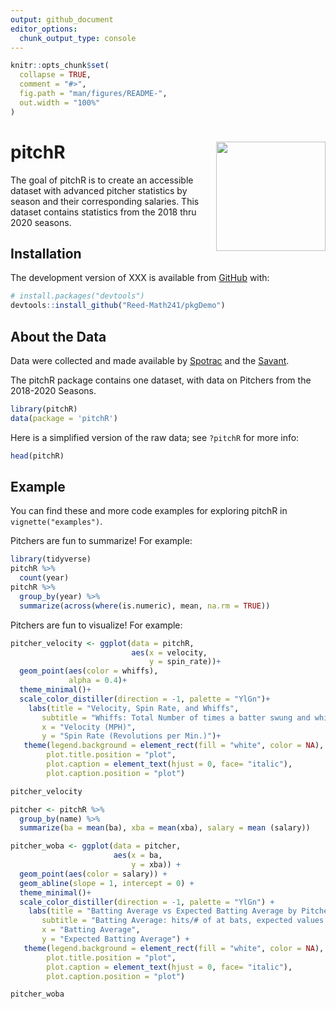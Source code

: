 ```yaml
---
output: github_document
editor_options: 
  chunk_output_type: console
---
```


<!-- README.md is generated from README.Rmd. Please edit that file -->

<!-- You'll still need to render `README.Rmd` regularly, to keep `README.md` up-to-date. `devtools::build_readme()` is handy for this.  -->

```r
knitr::opts_chunk$set(
  collapse = TRUE,
  comment = "#>",
  fig.path = "man/figures/README-",
  out.width = "100%"
)
```


# pitchR  <img src= "https://github.com/Reed-Math241/pkgGrpq/blob/master/figs/IMG_0175.png" align="right" width=175 />


<!-- badges: start -->
<!-- badges: end -->


The goal of pitchR is to create an accessible dataset with advanced pitcher statistics by season and their corresponding salaries.  This dataset contains statistics from the 2018 thru 2020 seasons.

## Installation

The development version of XXX is available from [GitHub](https://github.com/) with:

``` r
# install.packages("devtools")
devtools::install_github("Reed-Math241/pkgDemo")
```

## About the Data

Data were collected and made available by [Spotrac](https://www.spotrac.com/mlb/payroll/) and the [Savant](https://baseballsavant.mlb.com/statcast_search).

The pitchR package contains one dataset, with data on Pitchers from the 2018-2020 Seasons. 

```r
library(pitchR)
data(package = 'pitchR')
``` 

Here is a simplified version of the raw data; see `?pitchR` for more info: 

```r
head(pitchR)
```

## Example

You can find these and more code examples for exploring pitchR in `vignette("examples")`.

Pitchers are fun to summarize! For example:

```r
library(tidyverse)
pitchR %>% 
  count(year)
pitchR %>% 
  group_by(year) %>% 
  summarize(across(where(is.numeric), mean, na.rm = TRUE))
```

Pitchers are fun to visualize! For example:
```r
pitcher_velocity <- ggplot(data = pitchR, 
                           aes(x = velocity, 
                               y = spin_rate))+
  geom_point(aes(color = whiffs),
             alpha = 0.4)+
  theme_minimal()+
  scale_color_distiller(direction = -1, palette = "YlGn")+
    labs(title = "Velocity, Spin Rate, and Whiffs",
       subtitle = "Whiffs: Total Number of times a batter swung and whiffed on the player's pitch",
       x = "Velocity (MPH)",
       y = "Spin Rate (Revolutions per Min.)")+
   theme(legend.background = element_rect(fill = "white", color = NA),
        plot.title.position = "plot",
        plot.caption = element_text(hjust = 0, face= "italic"),
        plot.caption.position = "plot")

pitcher_velocity
```

```r
pitcher <- pitchR %>%
  group_by(name) %>%
  summarize(ba = mean(ba), xba = mean(xba), salary = mean (salary))

pitcher_woba <- ggplot(data = pitcher,
                       aes(x = ba,
                           y = xba)) +
  geom_point(aes(color = salary)) +
  geom_abline(slope = 1, intercept = 0) +
  theme_minimal()+
  scale_color_distiller(direction = -1, palette = "YlGn") +
    labs(title = "Batting Average vs Expected Batting Average by Pitcher",
       subtitle = "Batting Average: hits/# of at bats, expected values are derived by comparing the exit velocity and launch angle of batted balls against historical outcomes",
       x = "Batting Average",
       y = "Expected Batting Average") +
   theme(legend.background = element_rect(fill = "white", color = NA),
        plot.title.position = "plot",
        plot.caption = element_text(hjust = 0, face= "italic"),
        plot.caption.position = "plot")

pitcher_woba
```








